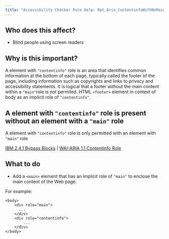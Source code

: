```yaml
---
title: "Accessibility Checker Rule Help: Rpt_Aria_ContentinfoWithNoMain_Implicit"
---
```


<div className="toolHelp">
<Row>
<Column colLg={5} colMd={3} colSm={4} className="toolLeft">

## Who does this affect?

* Blind people using screen readers

## Why is this important?

A element with `"contentinfo"` role is an area that identifies common information at the bottom of each page, typically called the footer of the page, including information such as copyrights and links to privacy and accessibility statements. It is logical that a footer without the main content within a `"main"`role is not permited.
HTML `<footer>` element in context of body as an implicit role of `"contentinfo"`.
</Column>
<Column colLg={11} colMd={5} colSm={4} className="toolMain">

<div id="locLevel"></div>

## A element with `"contentinfo"` role is present without an element with a `"main"` role
A element with `"contentinfo"` role is only permitted with an element with `"main"` role

[IBM 2.4.1 Bypass Blocks](http://www.ibm.com/able/guidelines/ci162/bypass_blocks.html) | [WAI-ARIA 1.1 Contentinfo Role](https://www.w3.org/TR/wai-aria-1.1/#contentinfo)

<div id="locSnippet"></div>

## What to do

* Add a `<main>` element that has an implicit role of `"main"` to enclose the main content of the Web page.


For example:
```
<body>
    <div role="main">
      ...
    </div>
    <div role="contentinfo">
	    ...
    </div>
</body>
```

</Column>
</Row>
</div>
